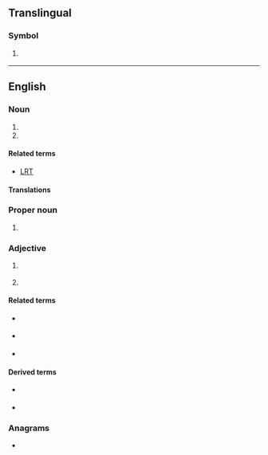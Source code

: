 {{also|lr|Lr|.lr}}
==Translingual==

===Symbol===
{{mul-symbol}}

# {{ISO 3166|1|2|Liberia}}
#: {{syn|mul|LBR|qq1={{w|ISO 3166-1 alpha-3|alpha-3}}}}

----

==English==

===Noun===
{{en-noun|~}}

# {{abbreviation of|en|light rail}}
# {{abbreviation of|en|light railway}}

====Related terms====
* [[LRT]] {{gloss|[[light rail transit]]}}

====Translations====
{{trans-top|light rail}}
{{trans-mid}}
{{trans-bottom}}

===Proper noun===
{{en-proper-noun|-}}

# {{lb|en|weaponry}} {{init of|en|[[long|Long]] [[rifle|Rifle]]}}

===Adjective===
{{en-adj|-}}

# {{lb|en|computing}} {{initialism of|en|[[left|Left]] to right, reversed [[rightmost]] derivation}} {{gloss|used with [[parser]]s}}
# {{init of|en|long-range}}

====Related terms====
* {{l|en|SR}} {{gloss|short-range}}
* {{l|en|IR}} {{gloss|intermediate-range}}
* {{l|en|MR}} {{gloss|medium-range}}

====Derived terms====
* {{l|en|LRASM}} {{gloss|long-range anti-ship missile}}
* {{l|en|LRBM}} {{gloss|long-range ballistic missile}}

===Anagrams===
* {{anagrams|en|a=lr|RL}}